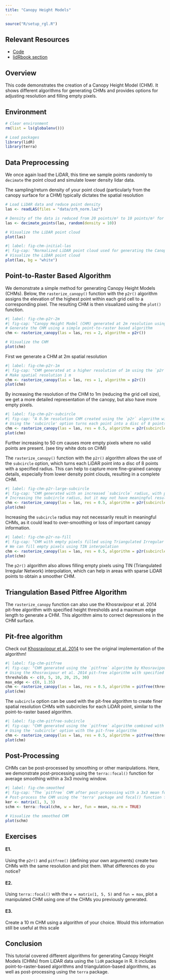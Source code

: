 ```yaml
---
title: "Canopy Height Models"
---
```


```r
source("R/setup_rgl.R")
```

## Relevant Resources

-   [Code](https://github.com/tgoodbody/lidRtutorial/blob/master/R/03_chm.R)
-   [lidRbook section](https://r-lidar.github.io/lidRbook/dsm.html)

## Overview

This code demonstrates the creation of a Canopy Height Model (CHM). It shows different algorithms for generating CHMs and provides options for adjusting resolution and filling empty pixels.

## Environment

```r
# Clear environment
rm(list = ls(globalenv()))

# Load packages
library(lidR)
library(terra)
```

## Data Preprocessing

We once again load the LiDAR, this time we sample points randomly to `decimate` the point cloud and simulate lower density lidar data.

The sampling/return density of your point cloud (particularly from the canopy surface for a CHM) typically dictates the spatial resolution

```r
# Load LiDAR data and reduce point density
las <- readLAS(files = "data/zrh_norm.laz")

# Density of the data is reduced from 20 points/m² to 10 points/m² for example purposes
las <- decimate_points(las, random(density = 10))
```

``` r
# Visualize the LiDAR point cloud
plot(las)
```

```r
#| label: fig-chm-initial-las
#| fig-cap: "Normalized LiDAR point cloud used for generating the Canopy Height Model (CHM)."
# Visualize the LiDAR point cloud
plot(las, bg = "white")
```

## Point-to-Raster Based Algorithm

We demonstrate a simple method for generating Canopy Height Models (CHMs). Below, the `rasterize_canopy()` function with the `p2r()` algorithm assigns the elevation of the highest point within each grid cell to a corresponding pixel. The resulting CHM is then visualized using the `plot()` function.

```r
#| label: fig-chm-p2r-2m
#| fig-cap: "Canopy Height Model (CHM) generated at 2m resolution using the point-to-raster (`p2r`) algorithm."
# Generate the CHM using a simple point-to-raster based algorithm
chm <- rasterize_canopy(las = las, res = 2, algorithm = p2r())

# Visualize the CHM
plot(chm)
```

First we generate a CHM at 2m spatial resolution

```r
#| label: fig-chm-p2r-1m
#| fig-cap: "CHM generated at a higher resolution of 1m using the `p2r` algorithm, showing more detail and some empty pixels."
# Make spatial resolution 1 m
chm <- rasterize_canopy(las = las, res = 1, algorithm = p2r())
plot(chm)
```

By increasing the resolution of the CHM to 1m (reducing the grid cell size), we get a more detailed representation of the canopy, but also have more empty pixels.

```r
#| label: fig-chm-p2r-subcircle
#| fig-cap: "A 0.5m resolution CHM created using the `p2r` algorithm with the `subcircle` option to fill gaps."
# Using the 'subcircle' option turns each point into a disc of 8 points with a radius r
chm <- rasterize_canopy(las = las, res = 0.5, algorithm = p2r(subcircle = 0.15))
plot(chm)
```

Further increasing to 50 cm causes more empty pixels where no valid points are present. (see tiny white dots on CHM)


The `rasterize_canopy()` function with the `p2r()` algorithm allows the use of the `subcircle` option, which turns each LiDAR point into a disc of 8 points with a specified radius. This can help to capture more fine-grained canopy details, especially from lower density point clouds, resulting in a complete CHM.

```r
#| label: fig-chm-p2r-large-subcircle
#| fig-cap: "CHM generated with an increased `subcircle` radius, with potential over-smoothing."
# Increasing the subcircle radius, but it may not have meaningful results
chm <- rasterize_canopy(las = las, res = 0.5, algorithm = p2r(subcircle = 0.8))
plot(chm)
```

Increasing the `subcircle` radius may not necessarily result in meaningful CHMs, as it could lead to over-smoothing or loss of important canopy information.

```r
#| label: fig-chm-p2r-na-fill
#| fig-cap: "CHM with empty pixels filled using Triangulated Irregular Network (TIN) interpolation."
# We can fill empty pixels using TIN interpolation
chm <- rasterize_canopy(las = las, res = 0.5, algorithm = p2r(subcircle = 0.0, na.fill = tin()))
plot(chm)
```

The `p2r()` algorithm also allows filling empty pixels using TIN (Triangulated Irregular Network) interpolation, which can help in areas with sparse LiDAR points to obtain a smoother CHM.

## Triangulation Based Pitfree Algorithm

The `rasterize_canopy` function can also use the Khosravipour et al. 2014 pit-free algorithm with specified height thresholds and a maximum edge length to generate a CHM. This algorithm aims to correct depressions in the CHM surface.

::: callout-tip
## Pit-free algorithm

Check out [Khosravipour et al. 2014](https://www.ingentaconnect.com/content/asprs/pers/2014/00000080/00000009/art00003?crawler=true) to see the original implementation of the algorithm!
:::

```r
#| label: fig-chm-pitfree
#| fig-cap: "CHM generated using the `pitfree` algorithm by Khosravipour et al. (2014)."
# Using the Khosravipour et al. 2014 pit-free algorithm with specified thresholds and maximum edge length
thresholds <- c(0, 5, 10, 20, 25, 30)
max_edge <- c(0, 1.35)
chm <- rasterize_canopy(las = las, res = 0.5, algorithm = pitfree(thresholds, max_edge))
plot(chm)
```

The `subcircle` option can be used with the pit-free algorithm to create finer spatial resolution CHMs with subcircles for each LiDAR point, similar to the point-to-raster based algorithm.

```r
#| label: fig-chm-pitfree-subcircle
#| fig-cap: "CHM generated using the `pitfree` algorithm combined with the `subcircle` option for finer detail."
# Using the 'subcircle' option with the pit-free algorithm
chm <- rasterize_canopy(las = las, res = 0.5, algorithm = pitfree(thresholds, max_edge, 0.1))
plot(chm)
```

## Post-Processing

CHMs can be post-processed by smoothing or other manipulations. Here, we demonstrate post-processing using the `terra::focal()` function for average smoothing within a 3x3 moving window.

```r
#| label: fig-chm-smoothed
#| fig-cap: "The `pitfree` CHM after post-processing with a 3x3 mean focal filter for smoothing."
# Post-process the CHM using the 'terra' package and focal() function for smoothing
ker <- matrix(1, 3, 3)
schm <- terra::focal(chm, w = ker, fun = mean, na.rm = TRUE)

# Visualize the smoothed CHM
plot(schm)
```

## Exercises

#### E1.

Using the `p2r()` and `pitfree()` (defining your own arguments) create two CHMs with the same resolution and plot them. What differences do you notice?

#### E2.

Using `terra::focal()` with the `w = matrix(1, 5, 5)` and `fun = max`, plot a manipulated CHM using one of the CHMs you previously generated.

#### E3.

Create a 10 m CHM using a algorithm of your choice. Would this information still be useful at this scale

## Conclusion

This tutorial covered different algorithms for generating Canopy Height Models (CHMs) from LiDAR data using the `lidR` package in R. It includes point-to-raster-based algorithms and triangulation-based algorithms, as well as post-processing using the `terra` package.
